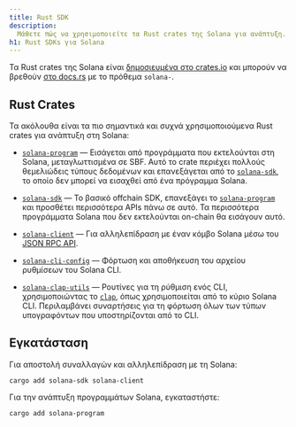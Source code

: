 ```yaml
---
title: Rust SDK
description:
  Μάθετε πώς να χρησιμοποιείτε τα Rust crates της Solana για ανάπτυξη.
h1: Rust SDKs για Solana
---
```


Τα Rust crates της Solana είναι
[δημοσιευμένα στο crates.io](https://crates.io/search?q=solana-) και μπορούν να
βρεθούν [στο docs.rs](https://docs.rs/releases/search?query=solana-) με το
πρόθεμα `solana-`.

## Rust Crates

Τα ακόλουθα είναι τα πιο σημαντικά και συχνά χρησιμοποιούμενα Rust crates για
ανάπτυξη στη Solana:

- [`solana-program`] &mdash; Εισάγεται από προγράμματα που εκτελούνται στη
  Solana, μεταγλωττισμένα σε SBF. Αυτό το crate περιέχει πολλούς θεμελιώδεις
  τύπους δεδομένων και επανεξάγεται από το [`solana-sdk`], το οποίο δεν μπορεί
  να εισαχθεί από ένα πρόγραμμα Solana.

- [`solana-sdk`] &mdash; Το βασικό offchain SDK, επανεξάγει το
  [`solana-program`] και προσθέτει περισσότερα APIs πάνω σε αυτό. Τα περισσότερα
  προγράμματα Solana που δεν εκτελούνται on-chain θα εισάγουν αυτό.

- [`solana-client`] &mdash; Για αλληλεπίδραση με έναν κόμβο Solana μέσω του
  [JSON RPC API](/docs/rpc).

- [`solana-cli-config`] &mdash; Φόρτωση και αποθήκευση του αρχείου ρυθμίσεων του
  Solana CLI.

- [`solana-clap-utils`] &mdash; Ρουτίνες για τη ρύθμιση ενός CLI,
  χρησιμοποιώντας το [`clap`], όπως χρησιμοποιείται από το κύριο Solana CLI.
  Περιλαμβάνει συναρτήσεις για τη φόρτωση όλων των τύπων υπογραφόντων που
  υποστηρίζονται από το CLI.

[`solana-program`]: https://docs.rs/solana-program
[`solana-sdk`]: https://docs.rs/solana-sdk
[`solana-client`]: https://docs.rs/solana-client
[`solana-cli-config`]: https://docs.rs/solana-cli-config
[`solana-clap-utils`]: https://docs.rs/solana-clap-utils
[`clap`]: https://docs.rs/clap

## Εγκατάσταση

Για αποστολή συναλλαγών και αλληλεπίδραση με τη Solana:

```shell title="Terminal"
cargo add solana-sdk solana-client
```

Για την ανάπτυξη προγραμμάτων Solana, εγκαταστήστε:

```shell title="Terminal"
cargo add solana-program
```